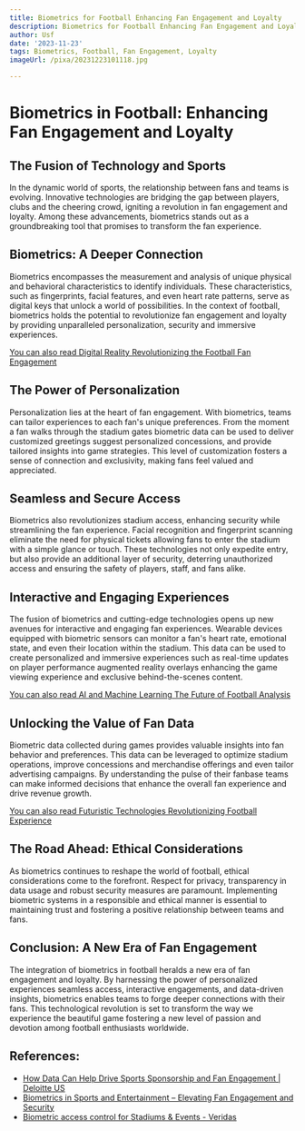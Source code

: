 ```yaml
---
title: Biometrics for Football Enhancing Fan Engagement and Loyalty
description: Biometrics for Football Enhancing Fan Engagement and Loyalty
author: Usf
date: '2023-11-23'
tags: Biometrics, Football, Fan Engagement, Loyalty
imageUrl: /pixa/20231223101118.jpg

---
```

# Biometrics in Football: Enhancing Fan Engagement and  Loyalty

## The Fusion of Technology and Sports
In the dynamic world of sports,  the relationship between fans and teams is evolving. Innovative technologies are bridging  the gap between players, clubs and the  cheering crowd,  igniting a  revolution in fan engagement and loyalty. Among these advancements, biometrics stands  out as  a groundbreaking tool that promises to transform  the fan  experience.

## Biometrics: A  Deeper Connection
Biometrics  encompasses  the measurement and analysis of unique physical and behavioral characteristics to identify individuals. These characteristics, such as fingerprints, facial features, and even heart rate patterns, serve as digital keys that unlock a world of possibilities. In the context of football,  biometrics holds the potential to revolutionize fan engagement and loyalty by providing unparalleled personalization, security and  immersive experiences.

[You can also read Digital Reality Revolutionizing the Football Fan Engagement](Digital%20Reality%20Revolutionizing%20the%20Football%20Fan%20Engagement)


## The Power of Personalization
Personalization lies at the heart of fan engagement. With biometrics,  teams can  tailor experiences to each  fan's unique  preferences. From the moment a fan walks through  the stadium gates biometric data can be used to  deliver customized greetings suggest personalized concessions, and provide tailored insights into game strategies. This level of customization fosters a sense  of connection and exclusivity,  making fans feel valued and appreciated.

## Seamless and Secure Access
Biometrics also revolutionizes stadium access, enhancing security while streamlining the fan experience. Facial recognition and fingerprint scanning eliminate  the need for physical tickets allowing fans to enter the stadium with a simple glance or  touch. These technologies not only expedite entry, but also provide an additional layer of security,  deterring unauthorized access and ensuring the safety of players, staff, and fans alike.

## Interactive and  Engaging Experiences
The fusion  of biometrics and cutting-edge technologies opens up new avenues for interactive and engaging fan experiences. Wearable devices equipped  with biometric sensors can monitor a fan's heart rate, emotional state, and even their location within the stadium. This data  can be used  to create personalized and immersive experiences such as real-time updates on player performance augmented reality overlays enhancing the game viewing experience and exclusive behind-the-scenes  content.

[You can also  read AI and Machine Learning The Future of Football Analysis](AI%20and%20Machine%20Learning%20The%20Future%20of%20Football%20Analysis)


## Unlocking the Value of Fan Data
Biometric data collected during  games provides  valuable  insights into fan behavior  and preferences.  This data can be leveraged to optimize stadium operations, improve  concessions and merchandise offerings and even  tailor advertising campaigns. By understanding the pulse of their fanbase teams can make informed decisions that enhance the overall fan  experience and drive revenue growth.

[You can also read Futuristic Technologies Revolutionizing Football Experience](Futuristic%20Technologies%20Revolutionizing%20Football%20Experience)


## The Road Ahead: Ethical Considerations
As biometrics continues to  reshape the world of football,  ethical considerations come to the forefront.  Respect for privacy, transparency in data usage and robust  security measures are paramount. Implementing biometric  systems  in a  responsible  and ethical manner is essential to maintaining trust and fostering a positive relationship between teams  and  fans.

## Conclusion: A New Era of Fan Engagement
The integration of biometrics in football heralds a  new era of fan engagement and loyalty. By harnessing the power of personalized experiences seamless access, interactive engagements, and data-driven insights, biometrics enables teams to forge deeper connections with their fans. This  technological revolution is set to  transform the way we experience the beautiful game fostering a new level of passion and devotion among football enthusiasts worldwide.

## References:
- [How Data Can Help Drive Sports Sponsorship and Fan Engagement | Deloitte US](https://www2.deloitte.com/us/en/pages/consumer-business/articles/fan-engagement-analytics-improve-fan-experiences.html)
- [Biometrics in Sports and Entertainment – Elevating Fan Engagement and Security](https://worldoverviewers.com/biometrics-technology-in-sports-and-entertainment-elevating-fan-engagement-and-security/)
- [Biometric access control for Stadiums & Events - Veridas](https://veridas.com/en/sports-events/)
